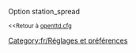 {{fr/Amorce}}
Option station_spread

<small><<Retour à [[Main/fr/Openttd.cfg|openttd.cfg]]</small>
[[Category:fr/Réglages et préférences]]